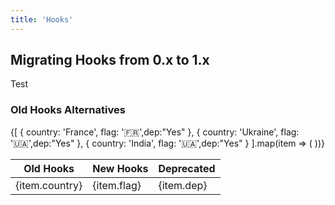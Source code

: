 ```yaml
---
title: 'Hooks'
---
```



## Migrating Hooks from 0.x to 1.x

<Callout type="info">Test</Callout>

### Old Hooks Alternatives

<table className='w-full lg:mt-8 mt-4 border-collapse'>
  <thead className='text-start'>
    <tr className='p-8'>
      <th>Old Hooks</th>
      <th>New Hooks</th>
    <th>Deprecated</th>
    </tr>
  </thead>
  <tbody className='p-8'>
    {[
      { country: 'France', flag: '🇫🇷',dep:"Yes" },
      { country: 'Ukraine', flag: '🇺🇦',dep:"Yes" },
        { country: 'India', flag: '🇺🇦',dep:"Yes" }
    ].map(item => (
      <tr key={item.country}>
        <td>{item.country}</td>
        <td>{item.flag}</td>
         <td>{item.dep}</td>
      </tr>
    ))}
  </tbody>
</table>

